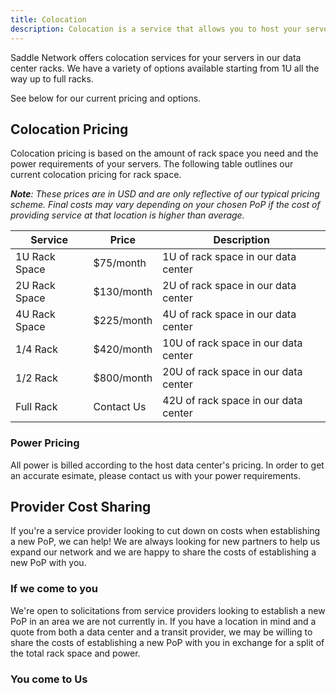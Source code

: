 ---
title: Colocation
description: Colocation is a service that allows you to host your servers in our data centers.
---

Saddle Network offers colocation services for your servers in our data center racks. 
We have a variety of options available starting from 1U all the way up to full racks.

See below for our current pricing and options.

## Colocation Pricing

Colocation pricing is based on the amount of rack space you need and the power requirements of your servers.
The following table outlines our current colocation pricing for rack space.

***Note**: These prices are in USD and are only reflective of our typical pricing scheme. Final costs may vary depending on your chosen PoP if the cost of providing service at that location is higher than average.*

| Service | Price | Description |
| --- | --- | --- |
| 1U Rack Space | $75/month | 1U of rack space in our data center |
| 2U Rack Space | $130/month | 2U of rack space in our data center |
| 4U Rack Space | $225/month | 4U of rack space in our data center |
| 1/4 Rack | $420/month | 10U of rack space in our data center |
| 1/2 Rack | $800/month | 20U of rack space in our data center |
| Full Rack | Contact Us | 42U of rack space in our data center |

### Power Pricing

All power is billed according to the host data center's pricing.
In order to get an accurate esimate, please contact us with your power requirements.

## Provider Cost Sharing
If you're a service provider looking to cut down on costs when establishing a new PoP, we can help!
We are always looking for new partners to help us expand our network and we are happy to share the costs of establishing a new PoP with you.

### If we come to you
We're open to solicitations from service providers looking to establish a new PoP in an area we are not currently in.
If you have a location in mind and a quote from both a data center and a transit provider, we may be willing to share the costs of establishing a new PoP with you in exchange for a split of the total rack space and power.

### You come to Us
